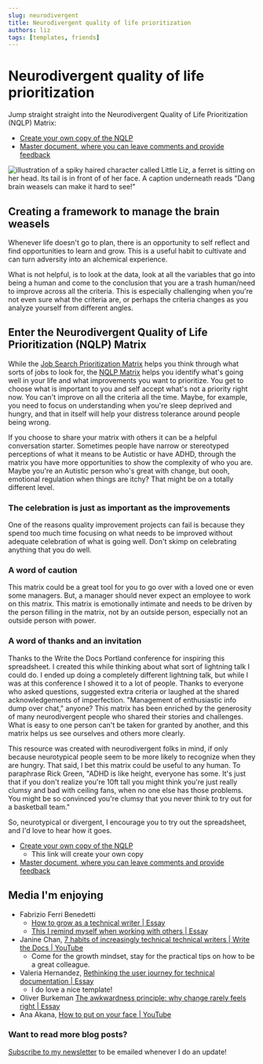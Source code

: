 ```yaml
---
slug: neurodivergent
title: Neurodivergent quality of life prioritization
authors: liz
tags: [templates, friends]
---
```

# Neurodivergent quality of life prioritization
Jump straight straight into the Neurodivergent Quality of Life Prioritization (NQLP) Matrix:
- [Create your own copy of the NQLP](https://docs.google.com/spreadsheets/d/1gflZHBbMnVe6AopmU7T3MVIe2AslcvqaO8y66H27tLg/copy)
- [Master document, where you can leave comments and provide feedback](https://docs.google.com/spreadsheets/d/1gflZHBbMnVe6AopmU7T3MVIe2AslcvqaO8y66H27tLg/)

![illustration of a spiky haired character called Little Liz, a ferret is sitting on her head. Its tail is in front of of her face. A caption underneath reads "Dang brain weasels can make it hard to see!"](/img/blog/2025-05-26-neurodivergent.png)
## Creating a framework to manage the brain weasels

Whenever life doesn't go to plan, there is an opportunity to self reflect and find opportunities to learn and grow. This is a useful habit to cultivate and can turn adversity into an alchemical experience. 

What is not helpful, is to look at the data, look at all the variables that go into being a human and come to the conclusion that you are a trash human/need to improve across all the criteria. This is especially challenging when you're not even sure what the criteria are, or perhaps the criteria changes as you analyze yourself from different angles.

<!-- truncate -->

## Enter the Neurodivergent Quality of Life Prioritization (NQLP) Matrix 

While the [Job Search Prioritization Matrix](job-search) helps you think through what sorts of jobs to look for, the [NQLP Matrix](https://docs.google.com/spreadsheets/d/1gflZHBbMnVe6AopmU7T3MVIe2AslcvqaO8y66H27tLg/copy) helps you identify what's going well in your life and what improvements you want to prioritize. You get to choose what is important to you and self accept what's not a priority right now. You can't improve on all the criteria all the time. Maybe, for example, you need to focus on understanding when you're sleep deprived and hungry, and that in itself will help your distress tolerance around people being wrong.

If you choose to share your matrix with others it can be a helpful conversation starter. Sometimes people have narrow or stereotyped perceptions of what it means to be Autistic or have ADHD, through the matrix you have more opportunities to show the complexity of who you are. Maybe you're an Autistic person who's great with change, but oooh, emotional regulation when things are itchy? That might be on a totally different level.

### The celebration is just as important as the improvements
One of the reasons quality improvement projects can fail is because they spend too much time focusing on what needs to be improved without adequate celebration of what is going well. Don't skimp on celebrating anything that you do well.

### A word of caution

This matrix could be a great tool for you to go over with a loved one or even some managers. But, a manager should never expect an employee to work on this matrix. This matrix is emotionally intimate and needs to be driven by the person filling in the matrix, not by an outside person, especially not an outside person with power.

### A word of thanks and an invitation
Thanks to the Write the Docs Portland conference for inspiring this spreadsheet. I created this while thinking about what sort of lightning talk I could do. I ended up doing a completely different lightning talk, but while I was at this conference I showed it to a lot of people. Thanks to everyone who asked questions, suggested extra criteria or laughed at the shared acknowledgements of imperfection. "Management of enthusiastic info dump over chat," anyone? This matrix has been enriched by the generosity of many neurodivergent people who shared their stories and challenges. What is easy to one person can't be taken for granted by another, and this matrix helps us see ourselves and others more clearly.

This resource was created with neurodivergent folks in mind, if only because neurotypical people seem to be more likely to recognize when they are hungry. That said, I bet this matrix could be useful to any human. To paraphrase Rick Green, "ADHD is like height, everyone has some. It's just that if you don't realize you're 10ft tall you might think you're just really clumsy and bad with ceiling fans, when no one else has those problems. You might be so convinced you're clumsy that you never think to try out for a basketball team."

So, neurotypical or divergent, I encourage you to try out the spreadsheet, and I'd love to hear how it goes.

- [Create your own copy of the NQLP](https://docs.google.com/spreadsheets/d/1gflZHBbMnVe6AopmU7T3MVIe2AslcvqaO8y66H27tLg/copy)
  - This link will create your own copy
- [Master document, where you can leave comments and provide feedback](https://docs.google.com/spreadsheets/d/1gflZHBbMnVe6AopmU7T3MVIe2AslcvqaO8y66H27tLg/)

## Media I'm enjoying

- Fabrizio Ferri Benedetti
  - [How to grow as a technical writer | Essay](https://passo.uno/how-to-grow-senior-tech-writer/)
  - [This I remind myself when working with others | Essay](https://passo.uno/tips-working-tech-writers-team/)
- Janine Chan, [7 habits of increasingly technical technical writers | Write the Docs | YouTube](https://www.youtube.com/watch?v=SkpXpvTk6iU)
    - Come for the growth mindset, stay for the practical tips on how to be a great colleague.
- Valeria Hernandez, [Rethinking the user journey for technical documentation | Essay](https://valeria-writes-docs.super.site/blog/rethinking-the-user-journey-for-technical-documentation)
    - I do love a nice template!
- Oliver Burkeman [The awkwardness principle: why change rarely feels right | Essay](https://www.oliverburkeman.com/awkwardness)
- Ana Akana, [How to put on your face | YouTube](https://www.youtube.com/watch?v=f49xeXdFSgc)


### Want to read more blog posts?
[Subscribe to my newsletter](https://mailchi.mp/520551e04a4d/documentarians-rock) to be emailed whenever I do an update!
